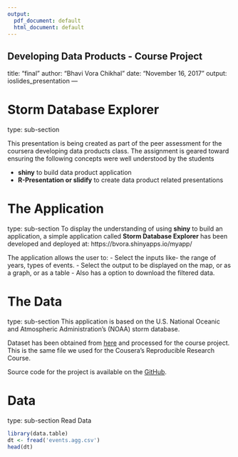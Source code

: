 ---
output:
  pdf_document: default
  html_document: default
---
Developing Data Products - Course Project
---
title: "final"
author: "Bhavi Vora Chikhal"
date: "November 16, 2017"
output: ioslides_presentation
---

Storm Database Explorer
========================================================
type: sub-section

This presentation is being created as part of the peer assessment for the coursera developing data products class. The assignment is geared toward ensuring the following concepts were well understood by the students

- **shiny** to build data product application
- **R-Presentation or slidify** to create data product related presentations

The Application
========================================================
type: sub-section
To display the understanding of using **shiny** to build an application, a simple application called **Storm Database Explorer** has been developed and deployed at: 
https://bvora.shinyapps.io/myapp/

The application allows the user to:
- Select the inputs like- the range of years, types of events. 
- Select the output to be displayed on the map, or as a graph, or as a table 
  - Also has a option to download the filtered data.


The Data
========================================================
type: sub-section
This application is based on the U.S. National Oceanic and Atmospheric Administration's (NOAA) storm database.

Dataset has been obtained from [here](https://d396qusza40orc.cloudfront.net/repdata%2Fdata%2FStormData.csv.bz2) and processed for the course project. This is the same file we used for the Cousera's Reproducible Research Course.

Source code for the project is available on the [GitHub](https://github.com/BhaviChikhal/Developing_Data_Products).


Data
=====================
type: sub-section
Read Data
```{r}
library(data.table)
dt <- fread('events.agg.csv')
head(dt)
```
